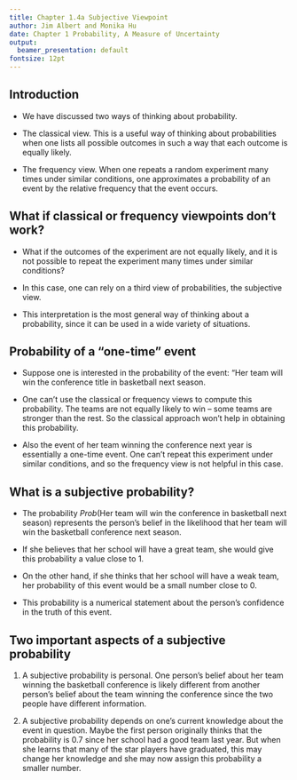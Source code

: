 ```yaml
---
title: Chapter 1.4a Subjective Viewpoint
author: Jim Albert and Monika Hu
date: Chapter 1 Probability, A Measure of Uncertainty
output: 
  beamer_presentation: default
fontsize: 12pt
---
```


## Introduction

- We have discussed two ways of thinking about probability.

- The classical view. This is a useful way of thinking about probabilities when one lists all possible outcomes in such a way that each outcome is equally likely.

- The frequency view. When one repeats a random experiment many times under similar conditions, one  approximates a probability of an event by the relative frequency\index{relative frequency} that the event occurs. 


## What if classical or frequency viewpoints don't work?

- What if the outcomes of the experiment are not equally likely, and it is not possible to repeat the experiment many times under similar conditions?

- In this case, one can rely on a third view of probabilities, the subjective view. 

- This interpretation is the most general way of thinking about a probability, since it can be used in a wide variety of situations.

## Probability of a "one-time" event

- Suppose one is interested in the probability of the event: "Her team will win the conference title in basketball next season.

- One can't use the classical or frequency views to compute this probability.  The teams are not equally likely to win -- some teams are stronger than the rest.  So the classical approach won't help in obtaining this probability.

- Also the event of her team winning the conference next year is essentially a one-time event. One can't repeat this experiment under similar conditions, and so the frequency view is not helpful in this case. 

## What is a subjective probability?  

- The probability $Prob$(Her team will win the conference in basketball next season) represents the person's belief in the likelihood that her team will win the basketball conference next season.

- If she believes that her school will have a great team, she would give this probability a value close to 1.  

- On the other hand, if she thinks that her school will have a  weak team, her probability of this event would be a small number close to 0.  

- This probability is a numerical statement about the person's confidence in the truth of this event.

## Two important aspects of a subjective probability


1. A subjective probability is personal. One person's belief about her team winning the basketball conference is likely different from another person's belief about the team winning the conference since the two people have different information.  

2. A subjective probability depends on one's current knowledge about the event in question.  Maybe the first person originally thinks that the probability is 0.7 since her school had a good team last year.  But when she learns that many of the star players have graduated, this may change her knowledge and  she may now assign this probability a smaller number.
